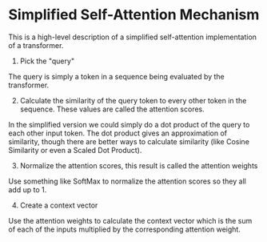 # Simplified Self-Attention Mechanism

This is a high-level description of a simplified self-attention implementation of a transformer.

1. Pick the "query"

The query is simply a token in a sequence being evaluated by the transformer.

2. Calculate the similarity of the query token to every other token in the sequence. These values are called the attention scores.

In the simplified version we could simply do a dot product of the query to each other input token. The dot product gives an approximation of similarity, though there are better ways to calculate similarity (like Cosine Similarity or even a Scaled Dot Product).

3. Normalize the attention scores, this result is called the attention weights

Use something like SoftMax to normalize the attention scores so they all add up to 1.

4. Create a context vector

Use the attention weights to calculate the context vector which is the sum of each of the inputs multiplied by the corresponding attention weight.
